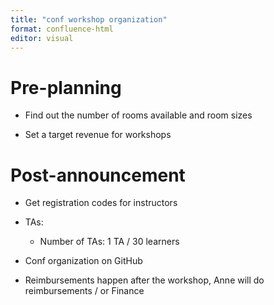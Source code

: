 ```yaml
---
title: "conf workshop organization"
format: confluence-html
editor: visual
---
```


# Pre-planning

-   Find out the number of rooms available and room sizes

-   Set a target revenue for workshops

# Post-announcement

-   Get registration codes for instructors

-   TAs:

    -   Number of TAs: 1 TA / 30 learners

-   Conf organization on GitHub

-   Reimbursements happen after the workshop, Anne will do reimbursements / or Finance
